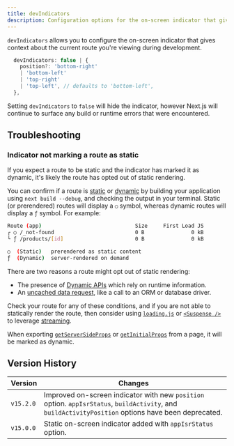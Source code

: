 ```yaml
---
title: devIndicators
description: Configuration options for the on-screen indicator that gives context about the current route you're viewing during development.
---
```


`devIndicators` allows you to configure the on-screen indicator that gives context about the current route you're viewing during development.

```ts filename="Types"
  devIndicators: false | {
    position?: 'bottom-right'
    | 'bottom-left'
    | 'top-right'
    | 'top-left', // defaults to 'bottom-left',
  },
```

Setting `devIndicators` to `false` will hide the indicator, however Next.js will continue to surface any build or runtime errors that were encountered.

## Troubleshooting

### Indicator not marking a route as static

If you expect a route to be static and the indicator has marked it as dynamic, it's likely the route has opted out of static rendering.

You can confirm if a route is [static](/docs/app/getting-started/partial-prerendering#static-rendering-default) or [dynamic](/docs/app/getting-started/partial-prerendering#dynamic-rendering) by building your application using `next build --debug`, and checking the output in your terminal. Static (or prerendered) routes will display a `○` symbol, whereas dynamic routes will display a `ƒ` symbol. For example:

```bash filename="Build Output"
Route (app)                              Size     First Load JS
┌ ○ /_not-found                          0 B               0 kB
└ ƒ /products/[id]                       0 B               0 kB

○  (Static)   prerendered as static content
ƒ  (Dynamic)  server-rendered on demand
```

<AppOnly>

There are two reasons a route might opt out of static rendering:

- The presence of [Dynamic APIs](/docs/app/getting-started/server-and-client-components#dynamic-apis) which rely on runtime information.
- An [uncached data request](/docs/app/building-your-application/data-fetching/fetching), like a call to an ORM or database driver.

Check your route for any of these conditions, and if you are not able to statically render the route, then consider using [`loading.js`](/docs/app/api-reference/file-conventions/loading) or [`<Suspense />`](https://react.dev/reference/react/Suspense) to leverage [streaming](/docs/app/building-your-application/routing/loading-ui-and-streaming#what-is-streaming).

</AppOnly>

<PagesOnly>

When exporting [`getServerSideProps`](/docs/pages/building-your-application/data-fetching/get-server-side-props) or [`getInitialProps`](/docs/pages/api-reference/functions/get-initial-props) from a page, it will be marked as dynamic.

</PagesOnly>

## Version History

| Version   | Changes                                                                                                                                             |
| --------- | --------------------------------------------------------------------------------------------------------------------------------------------------- |
| `v15.2.0` | Improved on-screen indicator with new `position` option. `appIsrStatus`, `buildActivity`, and `buildActivityPosition` options have been deprecated. |
| `v15.0.0` | Static on-screen indicator added with `appIsrStatus` option.                                                                                        |
